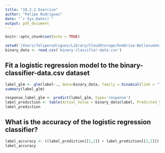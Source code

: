 ```yaml
---
title: "10.2.2 Exercise"
author: "Felipe Rodriguez"
date: "`r Sys.Date()`"
output: pdf_document
---
```


```r
knitr::opts_chunk$set(echo = TRUE)
```

```r
setwd('/Users/feliperodriguez/Library/CloudStorage/OneDrive-BellevueUniversity/Github/dsc520//data/')
binary_data <- read.csv('binary-classifier-data.csv')
```

## Fit a logistic regression model to the binary-classifier-data.csv dataset
```r
label_glm <- glm(label~., data=binary_data, family = binomial(link = "logit"))
summary(label_glm)
```
```r
response_label_glm <- predict(label_glm, type='response')
label_prediction <- table(Actual_Value = binary_data$label, Predicted_Value = response_label_glm > .5)
label_prediction
```
## What is the accuracy of the logistic regression classifier?
```r
label_accuracy <- ((label_prediction[[1,1]] + label_prediction[[2,2]]) / sum(label_prediction))
label_accuracy
```

